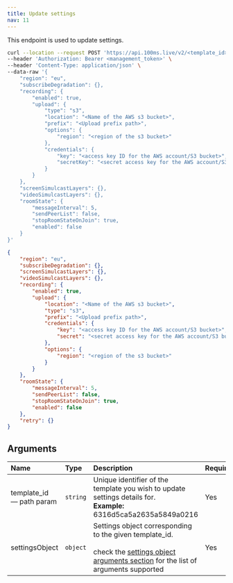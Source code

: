 ```yaml
---
title: Update settings
nav: 11
---
```


This endpoint is used to update settings.

<GetRequest title="https://api.100ms.live/v2/templates/<template_id>/settings" />

<Request id="req-0">

```bash
curl --location --request POST 'https://api.100ms.live/v2/<template_id>/settings' \
--header 'Authorization: Bearer <management_token>' \
--header 'Content-Type: application/json' \
--data-raw '{
    "region": "eu",
    "subscribeDegradation": {},
    "recording": {
        "enabled": true,
        "upload": {
            "type": "s3",
            "location": "<Name of the AWS s3 bucket>",
            "prefix": "<Upload prefix path>",
            "options": {
                "region": "<region of the s3 bucket>"
            },
            "credentials": {
                "key": "<access key ID for the AWS account/S3 bucket>",
                "secretKey": "<secret access key for the AWS account/S3 bucket>"
            }
        }
    },
    "screenSimulcastLayers": {},
    "videoSimulcastLayers": {},
    "roomState": {
        "messageInterval": 5,
        "sendPeerList": false,
        "stopRoomStateOnJoin": true,
        "enabled": false
    }
}'
```

</Request>

<ResponseBox id="res-0" status="200 OK">

```json
{
    "region": "eu",
    "subscribeDegradation": {},
    "screenSimulcastLayers": {},
    "videoSimulcastLayers": {},
    "recording": {
        "enabled": true,
        "upload": {
            "location": "<Name of the AWS s3 bucket>",
            "type": "s3",
            "prefix": "<Upload prefix path>",
            "credentials": {
                "key": "<access key ID for the AWS account/S3 bucket>",
                "secret": "<secret access key for the AWS account/S3 bucket>"
            },
            "options": {
                "region": "<region of the s3 bucket>"
            }
        }
    },
    "roomState": {
        "messageInterval": 5,
        "sendPeerList": false,
        "stopRoomStateOnJoin": true,
        "enabled": false
    },
    "retry": {}
}
```

</ResponseBox>

## Arguments

| Name                           | Type     | Description                                                                                                                                                                                                                     | Required |
| :----------------------------- | :------- | :------------------------------------------------------------------------------------------------------------------------------------------------------------------------------------------------------------------------------ | :------- |
| template_id <br/> — path param | `string` | Unique identifier of the template you wish to update settings details for. <br/> **Example:** 6316d5ca5a2635a5849a0216                                                                                                          | Yes      |
| settingsObject <br/>           | `object` | Settings object corresponding to the given template_id. <br/><br/>check the [settings object arguments section](/server-side/v2/policy/create-template-via-api#settings-object) for the list of arguments supported | Yes      |
